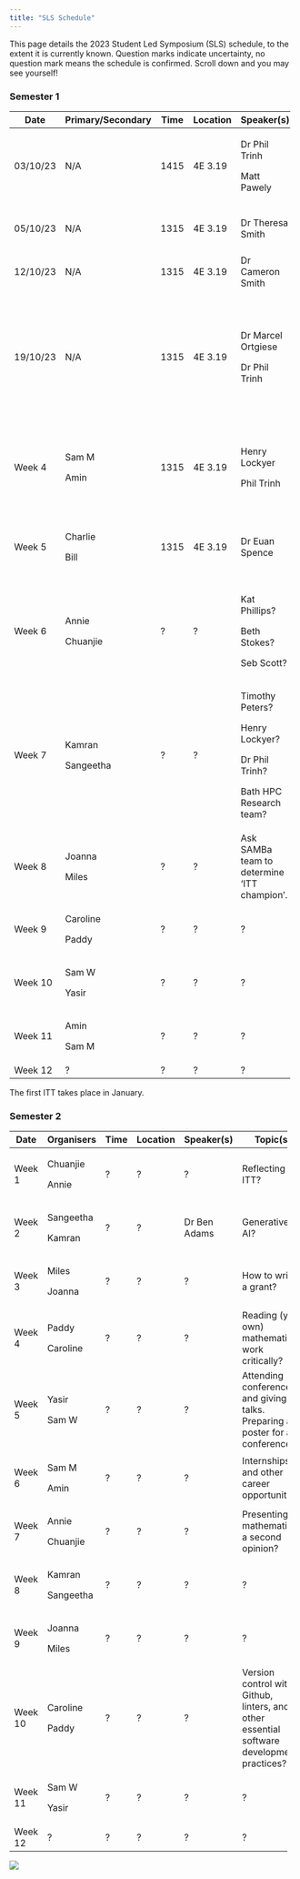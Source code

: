 ```yaml
---
title: "SLS Schedule"
---
```


This page details the 2023 Student Led Symposium (SLS) schedule, to the extent it is currently known. Question marks indicate uncertainty, no question mark means the schedule is confirmed. Scroll down and you may see yourself!

### Semester 1

+----------+-------------------+--------+----------+---------------------------------------------+----------------------------------------------------------------------------+
| Date     | Primary/Secondary | Time   | Location | Speaker(s)                                  | Topic(s)                                                                   |
+==========+===================+========+==========+=============================================+============================================================================+
| 03/10/23 | N/A               | 1415   | 4E 3.19  | Dr Phil Trinh                               | Key dates. Doing a PhD- what to expect, and what to be aware of.           |
|          |                   |        |          |                                             |                                                                            |
|          |                   |        |          | Matt Pawely                                 |                                                                            |
+----------+-------------------+--------+----------+---------------------------------------------+----------------------------------------------------------------------------+
| 05/10/23 | N/A               | 1315   | 4E 3.19  | Dr Theresa Smith                            | Introduction to interdisciplinary research projects (IRPs).                |
+----------+-------------------+--------+----------+---------------------------------------------+----------------------------------------------------------------------------+
| 12/10/23 | N/A               | 1315   | 4E 3.19  | Dr Cameron Smith                            | How to give (and not give) a good talk.                                    |
+----------+-------------------+--------+----------+---------------------------------------------+----------------------------------------------------------------------------+
| 19/10/23 | N/A               | 1315   | 4E 3.19  | Dr Marcel Ortgiese                          | Useful software tools. Useful literature research tools.                   |
|          |                   |        |          |                                             |                                                                            |
|          |                   |        |          | Dr Phil Trinh                               | Hosting seminars, networking, and asking the right questions               |
+----------+-------------------+--------+----------+---------------------------------------------+----------------------------------------------------------------------------+
| Week 4   | Sam M             | 1315   | 4E 3.19  | Henry Lockyer                               | All things LaTeX.                                                          |
|          |                   |        |          |                                             |                                                                            |
|          | Amin              |        |          | Phil Trinh                                  | How to use your training support fund.                                     |
+----------+-------------------+--------+----------+---------------------------------------------+----------------------------------------------------------------------------+
| Week 5   | Charlie           | 1315   | 4E 3.19  | Dr Euan Spence                              | Producing mathematical writing that will be read, understood, and enjoyed. |
|          |                   |        |          |                                             |                                                                            |
|          | Bill              |        |          |                                             |                                                                            |
+----------+-------------------+--------+----------+---------------------------------------------+----------------------------------------------------------------------------+
| Week 6   | Annie             | ?      | ?        | Kat Phillips?                               | Outreach, Maths Communication, and Behind the Research.                    |
|          |                   |        |          |                                             |                                                                            |
|          | Chuanjie          |        |          | Beth Stokes?                                |                                                                            |
|          |                   |        |          |                                             |                                                                            |
|          |                   |        |          | Seb Scott?                                  |                                                                            |
+----------+-------------------+--------+----------+---------------------------------------------+----------------------------------------------------------------------------+
| Week 7   | Kamran            | ?      | ?        | Timothy Peters?                             | Nimbus and getting the HPC working.                                        |
|          |                   |        |          |                                             |                                                                            |
|          | Sangeetha         |        |          | Henry Lockyer?                              |                                                                            |
|          |                   |        |          |                                             |                                                                            |
|          |                   |        |          | Dr Phil Trinh?                              |                                                                            |
|          |                   |        |          |                                             |                                                                            |
|          |                   |        |          | Bath HPC Research team?                     |                                                                            |
+----------+-------------------+--------+----------+---------------------------------------------+----------------------------------------------------------------------------+
| Week 8   | Joanna            | ?      | ?        | Ask SAMBa team to determine 'ITT champion'. | What to do during an ITT.                                                  |
|          |                   |        |          |                                             |                                                                            |
|          | Miles             |        |          |                                             |                                                                            |
+----------+-------------------+--------+----------+---------------------------------------------+----------------------------------------------------------------------------+
| Week 9   | Caroline          | ?      | ?        | ?                                           | ITT preparation with Wessex Water.                                         |
|          |                   |        |          |                                             |                                                                            |
|          | Paddy             |        |          |                                             |                                                                            |
+----------+-------------------+--------+----------+---------------------------------------------+----------------------------------------------------------------------------+
| Week 10  | Sam W             | ?      | ?        | ?                                           | ITT preparation with MYSTERY COMPANY.                                      |
|          |                   |        |          |                                             |                                                                            |
|          | Yasir             |        |          |                                             |                                                                            |
+----------+-------------------+--------+----------+---------------------------------------------+----------------------------------------------------------------------------+
| Week 11  | Amin              | ?      | ?        | ?                                           | ITT journal club.                                                          |
|          |                   |        |          |                                             |                                                                            |
|          | Sam M             |        |          |                                             |                                                                            |
+----------+-------------------+--------+----------+---------------------------------------------+----------------------------------------------------------------------------+
| Week 12  | ?                 | ?      | ?        | ?                                           | ?                                                                          |
+----------+-------------------+--------+----------+---------------------------------------------+----------------------------------------------------------------------------+

The first ITT takes place in January.

### Semester 2

+---------+------------+------+----------+--------------+-------------------------------------------------------------------------------------------+
| Date    | Organisers | Time | Location | Speaker(s)   | Topic(s)                                                                                  |
+=========+============+======+==========+==============+===========================================================================================+
| Week 1  | Chuanjie   | ?    | ?        | ?            | Reflecting on ITT?                                                                        |
|         |            |      |          |              |                                                                                           |
|         | Annie      |      |          |              |                                                                                           |
+---------+------------+------+----------+--------------+-------------------------------------------------------------------------------------------+
| Week 2  | Sangeetha  | ?    | ?        | Dr Ben Adams | Generative AI?                                                                            |
|         |            |      |          |              |                                                                                           |
|         | Kamran     |      |          |              |                                                                                           |
+---------+------------+------+----------+--------------+-------------------------------------------------------------------------------------------+
| Week 3  | Miles      | ?    | ?        | ?            | How to write a grant?                                                                     |
|         |            |      |          |              |                                                                                           |
|         | Joanna     |      |          |              |                                                                                           |
+---------+------------+------+----------+--------------+-------------------------------------------------------------------------------------------+
| Week 4  | Paddy      | ?    | ?        | ?            | Reading (your own) mathematical work critically?                                          |
|         |            |      |          |              |                                                                                           |
|         | Caroline   |      |          |              |                                                                                           |
+---------+------------+------+----------+--------------+-------------------------------------------------------------------------------------------+
| Week 5  | Yasir      | ?    | ?        | ?            | Attending conferences and giving talks. Preparing a poster for a conference?              |
|         |            |      |          |              |                                                                                           |
|         | Sam W      |      |          |              |                                                                                           |
+---------+------------+------+----------+--------------+-------------------------------------------------------------------------------------------+
| Week 6  | Sam M      | ?    | ?        | ?            | Internships and other career opportunities?                                               |
|         |            |      |          |              |                                                                                           |
|         | Amin       |      |          |              |                                                                                           |
+---------+------------+------+----------+--------------+-------------------------------------------------------------------------------------------+
| Week 7  | Annie      | ?    | ?        | ?            | Presenting mathematics, a second opinion?                                                 |
|         |            |      |          |              |                                                                                           |
|         | Chuanjie   |      |          |              |                                                                                           |
+---------+------------+------+----------+--------------+-------------------------------------------------------------------------------------------+
| Week 8  | Kamran     | ?    | ?        | ?            | ?                                                                                         |
|         |            |      |          |              |                                                                                           |
|         | Sangeetha  |      |          |              |                                                                                           |
+---------+------------+------+----------+--------------+-------------------------------------------------------------------------------------------+
| Week 9  | Joanna     | ?    | ?        | ?            | ?                                                                                         |
|         |            |      |          |              |                                                                                           |
|         | Miles      |      |          |              |                                                                                           |
+---------+------------+------+----------+--------------+-------------------------------------------------------------------------------------------+
| Week 10 | Caroline   | ?    | ?        | ?            | Version control with Github, linters, and other essential software development practices? |
|         |            |      |          |              |                                                                                           |
|         | Paddy      |      |          |              |                                                                                           |
+---------+------------+------+----------+--------------+-------------------------------------------------------------------------------------------+
| Week 11 | Sam W      | ?    | ?        | ?            | ?                                                                                         |
|         |            |      |          |              |                                                                                           |
|         | Yasir      |      |          |              |                                                                                           |
+---------+------------+------+----------+--------------+-------------------------------------------------------------------------------------------+
| Week 12 | ?          | ?    | ?        | ?            | ?                                                                                         |
+---------+------------+------+----------+--------------+-------------------------------------------------------------------------------------------+

![](cohort10.jpeg){fig-align="center"}
